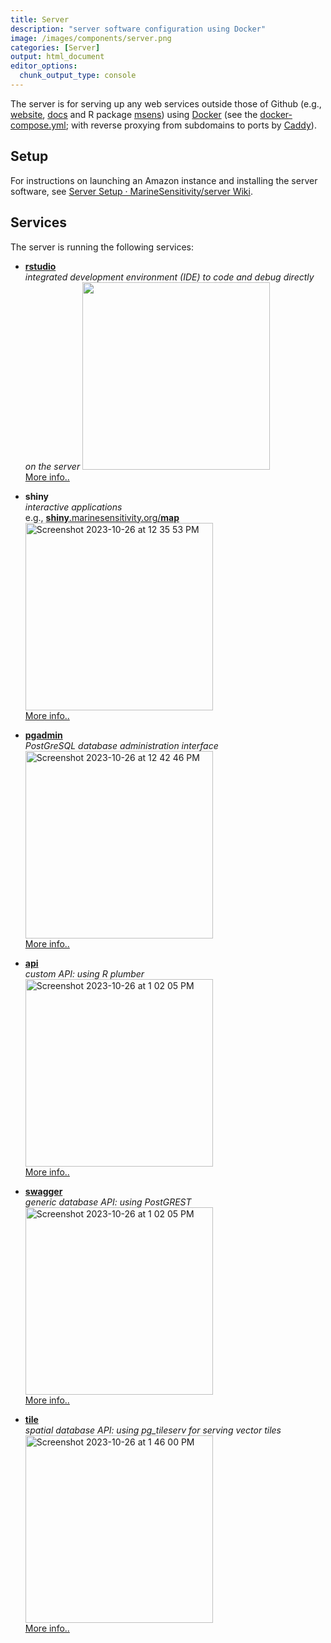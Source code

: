 ```yaml
---
title: Server
description: "server software configuration using Docker"
image: /images/components/server.png
categories: [Server]
output: html_document
editor_options: 
  chunk_output_type: console
---
```


The server is for serving up any web services outside those of Github (e.g., [website](https://marinesensitivity.org/), [docs](https://marinesensitivity.org/docs) and R package [msens](https://marinesensitivity.org/msens)) using [Docker](https://www.docker.com/) (see the [docker-compose.yml](https://github.com/MarineSensitivity/server/blob/main/docker-compose.yml); with reverse proxying from subdomains to ports by [Caddy](https://caddyserver.com)).

## Setup

For instructions on launching an Amazon instance and installing the server software, see  [Server Setup · MarineSensitivity/server Wiki](https://github.com/MarineSensitivity/server/wiki/Server-Setup).

## Services

The server is running the following services:

<!-- 
TODO: + container/services with document listing and categories:

- rstudio
  tags: admin
- pgadmin
  tags: admin
- shiny
  tags: app
- api
  tags: API
- swagger
  tags: API
- tile
  tags: API

Explanation of categories:

- admin: internal for administration and development
- app: external for general users to interact with
- API: external for other applications and data scientists to interact with
- docs: external reference for general and technical users
-->

- [**rstudio**](https://rstudio.marinesensitivity.org)\
  _integrated development environment (IDE) to code and debug directly on the server_
  <img width="300" src="https://github.com/MarineSensitivity/server/assets/2837257/cfd04553-15a7-4cd9-9206-32bec377750a">\
  [More info..](https://posit.co/products/open-source/rstudio-server/)

- **shiny**\
  _interactive applications_\
  e.g., [**shiny**.marinesensitivity.org/**map**](https://shiny.marinesensitivity.org/map)\
  <img width="300" alt="Screenshot 2023-10-26 at 12 35 53 PM" src="https://github.com/MarineSensitivity/server/assets/2837257/36052617-275d-4d32-a1b5-f2db3a17c13a">\
  [More info..](https://shiny.posit.co/)
  
- [**pgadmin**](https://pgadmin.marinesensitivity.org)\
  _PostGreSQL database administration interface_\
  <img width="300" alt="Screenshot 2023-10-26 at 12 42 46 PM" src="https://github.com/MarineSensitivity/server/assets/2837257/4439a844-65c9-4ea2-9685-8ba6d4b2cd29">\
  [More info..](https://www.pgadmin.org/)

- [**api**](https://api.marinesensitivity.org)\
  _custom API: using R plumber_\
  <img width="300" alt="Screenshot 2023-10-26 at 1 02 05 PM" src="https://github.com/MarineSensitivity/server/assets/2837257/3ff49d8c-8569-4111-9e63-2998960ea192">\
  [More info..](https://www.rplumber.io/)
  
- [**swagger**](https://swagger.marinesensitivity.org)\
  _generic database API: using PostGREST_\
  <img width="300" alt="Screenshot 2023-10-26 at 1 02 05 PM" src="https://github.com/MarineSensitivity/server/assets/2837257/787cc7b6-b1cd-4c1a-b896-4f17777b1d7d">\
  [More info..](https://postgrest.org/en/stable/)

- [**tile**](https://tile.marinesensitivity.org)\
  _spatial database API: using pg_tileserv for serving vector tiles_\
  <img width="300" alt="Screenshot 2023-10-26 at 1 46 00 PM" src="https://github.com/MarineSensitivity/server/assets/2837257/73398fe2-4b09-4ec9-8b14-2ef25165ecf4">\
  [More info..](https://postgrest.org/en/stable/)
